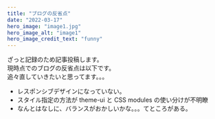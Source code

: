 ```yaml
---
title: "ブログの反省点"
date: "2022-03-17"
hero_image: "image1.jpg"
hero_image_alt: "image1"
hero_image_credit_text: "funny"
---
```


ざっと記録のため記事投稿します。<br/>
現時点でのブログの反省点は以下です。<br/>
追々直していきたいと思ってます。。。

- レスポンシブデザインになっていない。
- スタイル指定の方法が theme-ui と CSS modules の使い分けが不明瞭
- なんとはなしに、バランスがおかしいかな。。。てところがある。
